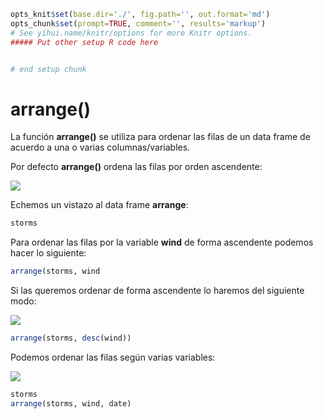 ```r
opts_knit$set(base.dir='./', fig.path='', out.format='md')
opts_chunk$set(prompt=TRUE, comment='', results='markup')
# See yihui.name/knitr/options for more Knitr options.
##### Put other setup R code here


# end setup chunk
```
# arrange()

La función __arrange()__ se utiliza para ordenar las filas de un data frame de acuerdo a una o varias columnas/variables.  


Por defecto __arrange()__ ordena las filas por orden ascendente:  

![](arrange.PNG)  

Echemos un vistazo al data frame __arrange__:


```r

storms


```  

Para ordenar las filas por la variable __wind__ de forma ascendente podemos hacer lo siguiente:  

```r
arrange(storms, wind

```

  
Si las queremos ordenar de forma ascendente lo haremos del siguiente modo:  

![](arrange1.PNG)  


```r
arrange(storms, desc(wind))

```  


Podemos ordenar las filas según varias variables:  

![](arrange2.PNG)  



```r
storms
arrange(storms, wind, date)

```

